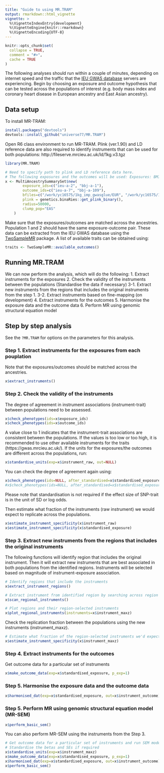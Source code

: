 ```yaml
---
title: "Guide to using MR.TRAM"
output: rmarkdown::html_vignette
vignette: >
  %\VignetteIndexEntry{development}
  %\VignetteEngine{knitr::rmarkdown}
  %\VignetteEncoding{UTF-8}
---
```


```r
knitr::opts_chunk$set(
  collapse = TRUE,
  comment = "#>",
  cache = TRUE
)
```

The following analyses should run within a couple of minutes, depending on internet speed and the traffic that the [IEU GWAS database](https://gwas.mrcieu.ac.uk/) servers are experiencing. Begin by choosing an exposure and outcome hypothesis that can be tested across the populations of interest (e.g. body mass index and coronary heart disease in European ancestry and East Asian ancestry). 


## Data setup

To install MR-TRAM:

```r
install.packages("devtools")
devtools::install_github("universe77/MR.TRAM")
```

Open R6 class environment to run MR-TRAM. Plink (ver.1.90) and LD reference data are also required to identify instruments that can be used for both populations: http://fileserve.mrcieu.ac.uk/ld/1kg.v3.tgz 


```r
library(MR.TRAM)

# Need to specify path to plink and LD reference data here.
# The following exposures and the outcomes will be used: Exposures: BMI (EUR-EAS); Outcomes: CHD (EUR-EAS)
x <- MultiAncestrySummarySet$new(
  		exposure_ids=c("ieu-a-2", "bbj-a-1"), 
  		outcome_ids=c("ieu-a-7", "bbj-a-109"), 
  		bfiles=c("/work/yc16575/1kg_imp_gwasglue/EUR", "/work/yc16575/1kg_imp_gwasglue/		EAS"), 		
  		plink = genetics.binaRies::get_plink_binary(), 		
  		radius=50000, 
  		clump_pop="EAS"
	)
```

Make sure that the exposures/outcomes are matched across the ancestries. Population 1 and 2 should have the same exposure-outcome pair. These data can be extracted from the IEU GWAS database using the [TwoSampleMR](https://mrcieu.github.io/TwoSampleMR/) package. A list of available traits can be obtained using:
```r
traits <- TwoSampleMR::available_outcomes()
```

## Running MR.TRAM

We can now perform the analysis, which will do the following:
1. Extract instruments for the exposures
2. Check the validity of the instruments between the populations (Standardise the data if necessary)
3-1. Extract new instruments from the regions that includes the original instruments from the step 1.
3-2. Extract instruments based on fine-mapping (on development)
4. Extract instruments for the outcomes
5. Harmonise the exposure data and the outcome data
6. Perform MR using genomic structural equation model


## Step by step analysis 

See the `?MR.TRAM` for options on the parameters for this analysis. 


### Step 1. Extract instruments for the exposures from each pouplation
Note that the exposures/outcomes should be matched across the ancestries. 

```r
x$extract_instruments()
```


### Step 2. Check the validity of the instruments
The degree of agreement in instrument associations (instrument-trait) between populations need to be assessed.

```r
x$check_phenotypes(ids=x$exposure_ids)
x$check_phenotypes(ids=x$outcome_ids)
```
A value close to 1 indicates that the instrument-trait associations are consistent between the populations. If the values is too low or too high, it is recommended to use other available instruments for the traits (https://gwas.mrcieu.ac.uk/). If the units for the exposures/the outcomes are different across the populations, run:
```r
x$standardise_units(exp=x$instrument_raw, out=NULL)
```
You can check the degree of agreement again using:
```r
x$check_phenotypes(ids=NULL, after_standardised=x$standardised_exposure)
#x$check_phenotypes(ids=NULL, after_standardised=x$standardised_exposure)
```
Please note that standardisation is not required if the effect size of SNP-trait is in the unit of SD or log odds.

Then estimate what fraction of the instruments (raw instrument) we would expect to replicate across the populations.
```r
x$estimate_instrument_specificity(x$instrument_raw)
x$estimate_instrument_specificity(x$standardised_exposure)
```


### Step 3. Extract new instruments from the regions that includes the original instruments
The following functions will identify region that includes the original instrument. Then it will extract new instruments that are best associated in both populations from the identified regions. Instruments will be selected based on magnitude of instrument-exposure association.

```r
# Identify regions that include the instruments
x$extract_instrument_regions()

# Extract instrument from identified region by searching across region for best associations
x$scan_regional_instruments()

# Plot regions and their region-selected instruments
x$plot_regional_instruments(instruments=x$instrument_maxz)
```

Check the replication fraction between the populations using the new instruments (instrument_maxz).
```r
# Estimate what fraction of the region-selected instruments we'd expect to replicate
x$estimate_instrument_specificity(x$instrument_maxz)
```


### Step 4. Extract instruments for the outcomes
Get outcome data for a particular set of instruments 
```r
x$make_outcome_data(exp=x$standardised_exposure, p_exp=1)
```


### Step 5. Harmonise the exposure data and the outcome data
```r
x$harmonised_dat(exp=x$standardised_exposure, out=x$instrument_outcome)
```

### Step 5. Perform MR using genomic structural equation model (MR-SEM)
```r
x$perform_basic_sem()
```

You can also perform MR-SEM using the instruments from the Step 3.
```r
# Get outcome data for a particular set of instruments and run SEM model 
# Standardise the betas and SEs if required
x$standardise_units(exp=x$instrument_maxz)
x$make_outcome_data(exp=x$standardised_exposure, p_exp=1)
x$harmonised_dat(exp=x$standardised_exposure, out=x$instrument_outcome)
x$perform_basic_sem()
```


